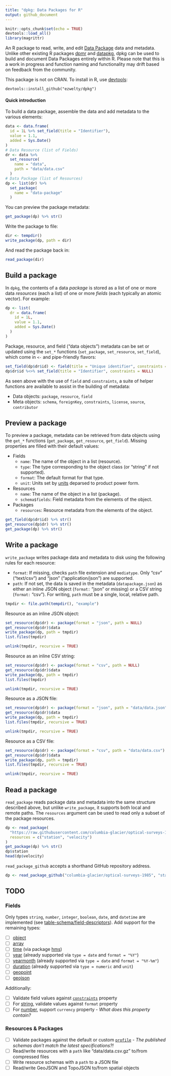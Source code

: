 ```yaml
---
title: "dpkg: Data Packages for R"
output: github_document
---
```


```r
knitr::opts_chunk$set(echo = TRUE)
devtools::load_all()
library(magrittr)
```

An R package to read, write, and edit [Data Package](https://specs.frictionlessdata.io/data-package/) data and metadata. Unlike other existing R packages [dpmr](https://github.com/christophergandrud/dpmr) and [datapkg](https://github.com/ropenscilabs/datapkg), dpkg can be used to build and document Data Packages entirely within R. Please note that this is a work in progress and function naming and functionality may drift based on feedback from the community.

This package is not on CRAN. To install in R, use [devtools](https://github.com/hadley/devtools):

```
devtools::install_github("ezwelty/dpkg")
```

#### Quick introduction

To build a data package, assemble the data and add metadata to the various elements:

```r
data <- data.frame(
  id = 1L %>% set_field(title = "Identifier"),
  value = 1.1,
  added = Sys.Date()
)
# Data Resource (list of Fields)
dr <- data %>%
  set_resource(
    name = "data",
    path = "data/data.csv"
  )
# Data Package (list of Resources)
dp <- list(dr) %>%
  set_package(
    name = "data-package"
  )
```

You can preview the package metadata:

```r
get_package(dp) %>% str()
```

Write the package to file:

```r
dir <- tempdir()
write_package(dp, path = dir)
```

And read the package back in:

```r
read_package(dir)
```

## Build a package

In `dpkg`, the contents of a data *package* is stored as a list of one or more data *resources* (each a list) of one or more *fields* (each typically an atomic vector). For example:

```r
dp <- list(
  dr = data.frame(
    id = 1L,
    value = 1.1,
    added = Sys.Date()
  )
)
```

Package, resource, and field ("data objects") metadata can be set or updated using the `set_*` functions (`set_package`, `set_resource`, `set_field`), which come in `<-` and pipe-friendly flavors:

```r
set_field(dp$dr$id) <- field(title = "Unique identifier", constraints = constraints(unique = TRUE))
dp$dr$id %<>% set_field(title = "Identifier", constraints = NULL)
```

As seen above with the use of `field` and `constraints`, a suite of helper functions are available to assist in the building of metadata:

  * Data objects: `package`, `resource`, `field`
  * Meta objects:  `schema`, `foreignKey`, `constraints`, `license`, `source`, `contributor`

## Preview a package

To preview a package, metadata can be retrieved from data objects using the `get_*` functions (`get_package`, `get_resource`, `get_field`). Missing properties are filled with their default values:

  * Fields
    * `name`: The name of the object in a list (resource).
    * `type`: The type corresponding to the object class (or "string" if not supported).
    * `format`: The default format for that type.
    * `unit`: Units set by [units](https://github.com/edzer/units) deparsed to product power form.
  * Resources
    * `name`: The name of the object in a list (package).
    * `schema$fields`: Field metadata from the elements of the object.
  * Packages
    * `resources`: Resource metadata from the elements of the object.

```r
get_field(dp$dr$id) %>% str()
get_resource(dp$dr) %>% str()
get_package(dp) %>% str()
```

## Write a package

`write_package` writes package data and metadata to disk using the following rules for each resource:

  * `format`: If missing, checks `path` file extension and `mediatype`. Only "csv" ("text/csv") and "json" ("application/json") are supported.
  * `path`: If not set, the data is saved in the metadata (`datapackage.json`) as either an inline JSON object (`format:` "json" or missing) or a CSV string (`format:` "csv"). For writing, `path` must be a single, local, relative path.

```r
tmpdir <- file.path(tempdir(), "example")
```

Resource as an inline JSON object:

```r
set_resource(dp$dr) <- package(format = "json", path = NULL)
get_resource(dp$dr)$data
write_package(dp, path = tmpdir)
list.files(tmpdir)
```
```r
unlink(tmpdir, recursive = TRUE)
```

Resource as an inline CSV string:

```r
set_resource(dp$dr) <- package(format = "csv", path = NULL)
get_resource(dp$dr)$data
write_package(dp, path = tmpdir)
list.files(tmpdir)
```
```r
unlink(tmpdir, recursive = TRUE)
```

Resource as a JSON file:

```r
set_resource(dp$dr) <- package(format = "json", path = "data/data.json")
get_resource(dp$dr)$data
write_package(dp, path = tmpdir)
list.files(tmpdir, recursive = TRUE)
```
```r
unlink(tmpdir, recursive = TRUE)
```

Resource as a CSV file:

```r
set_resource(dp$dr) <- package(format = "csv", path = "data/data.csv")
get_resource(dp$dr)$data
write_package(dp, path = tmpdir)
list.files(tmpdir, recursive = TRUE)
```
```r
unlink(tmpdir, recursive = TRUE)
```

## Read a package

`read_package` reads package data and metadata into the same structure described above, but unlike `write_package`, it supports both local and remote paths. The `resources` argument can be used to read only a subset of the package resources.

```r
dp <- read_package(
  "https://raw.githubusercontent.com/columbia-glacier/optical-surveys-1985/master",
  resources = c("station", "velocity")
)
get_package(dp) %>% str()
dp$station
head(dp$velocity)
```

`read_package_github` accepts a shorthand GitHub repository address.

```r
dp <- read_package_github("columbia-glacier/optical-surveys-1985", "station")
```

## TODO

### Fields

Only types `string`, `number`, `integer`, `boolean`, `date`, and `datetime` are implemented (see [table-schema/field-descriptors](https://specs.frictionlessdata.io/table-schema/#field-descriptors)). Add support for the remaining types:

  - [ ] [object](https://specs.frictionlessdata.io/table-schema/#object)
  - [ ] [array](https://specs.frictionlessdata.io/table-schema/#array)
  - [ ] [time](https://specs.frictionlessdata.io/table-schema/#time) (via package [hms](https://github.com/tidyverse/hms))
  - [ ] [year](https://specs.frictionlessdata.io/table-schema/#year) (already supported via `type = date` and `format = "%Y"`)
  - [ ] [yearmonth](https://specs.frictionlessdata.io/table-schema/#yearmonth) (already supported via `type = date` and `format = "%Y-%m"`)
  - [ ] [duration](https://specs.frictionlessdata.io/table-schema/#duration) (already supported via `type = numeric` and `unit`)
  - [ ] [geopoint](https://specs.frictionlessdata.io/table-schema/#geopoint)
  - [ ] [geojson](https://specs.frictionlessdata.io/table-schema/#geojson)

Additionally:

  - [ ] Validate field values against [`constraints`](https://specs.frictionlessdata.io/table-schema/#constraints) property
  - [ ] For [string](https://specs.frictionlessdata.io/table-schema/#string), validate values against `format` property
  - [ ] For [number](https://specs.frictionlessdata.io/table-schema/#number), support `currency` property - *What does this property contain?*

### Resources & Packages

  - [ ] Validate packages against the default or custom [`profile`](https://specs.frictionlessdata.io/profiles/) - *The published schemas don't match the latest specifications?!*
  - [ ] Read/write resources with a `path` like "data/data.csv.gz" to/from compressed files
  - [ ] Write resource schemas with a `path` to a JSON file
  - [ ] Read/write GeoJSON and TopoJSON to/from spatial objects
